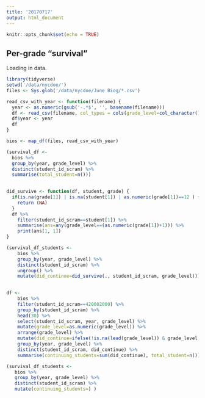 ```yaml
---
title: '20170717'
output: html_document
---
```


```r
knitr::opts_chunk$set(echo = TRUE)
```

## Per-grade "survival"

Loading in data.
```r
library(tidyverse)
setwd('/data/nycdoe/')
files <- Sys.glob('/data/nycdoe/June Biog/*.csv')

read_csv_with_year <- function(filename) {
  year <- as.numeric(gsub('-.*$', '', basename(filename)))
  df <- read_csv(filename, col_types = cols(grade_level=col_character(), grade_code=col_character(), admit_code=col_character(), adcode=col_character(),fall_days_present = col_character(), spring_days_present = col_character()))
  df$year <- year
  df
}

bios <- map_df(files, read_csv_with_year)
```

```r
(survival_df <-
  bios %>%
  group_by(year, grade_level) %>%
  distinct(student_id_scram) %>%
  summarise(total_student=n()))
  
```

```r
did_survive <- function(df, student, grade) {
  if(is.na(grade[1]) | is.na(student[1]) | as.numeric(grade[1])==12 ) {
    return (NA)
  }
  df %>%
    filter(student_id_scram==student[1]) %>%
    summarise(ans=any(grade_level==(as.numeric(grade[1])+1))) %>%
    print(ans[1, 1])
}

(survival_df_students <-
    bios %>%
    group_by(year, grade_level) %>%
    distinct(student_id_scram) %>%
    ungroup() %>%
    mutate(did_continue=did_survive(., student_id_scram, grade_level)))
  

df <- 
    bios %>%
    filter(student_id_scram==420002000) %>%
    group_by(student_id_scram) %>%
    head(30) %>%
    select(student_id_scram, year, grade_level) %>%
    mutate(grade_level=as.numeric(grade_level)) %>%
    arrange(grade_level) %>%
    mutate(did_continue=ifelse(!is.na(lead(grade_level)) & grade_level == lead(grade_level) - 1, 1, 0)) %>%
    group_by(year, grade_level) %>%
    distinct(student_id_scram, did_continue) %>%
    summarise(continuing_students=sum(did_continue), total_student=n())
```

```r
(survival_df_students <-
   bios %>%
   group_by(year, grade_level) %>%
   distinct(student_id_scram) %>%
   mutate(continuing_students=) )
  
```




















